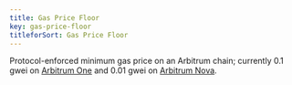 ```yaml
---
title: Gas Price Floor
key: gas-price-floor
titleforSort: Gas Price Floor
---
```


Protocol-enforced minimum gas price on an Arbitrum chain; currently 0.1 gwei on [Arbitrum One](/intro/glossary#arbitrum-one) and 0.01 gwei on [Arbitrum Nova](/intro/glossary#arbitrum-nova).
